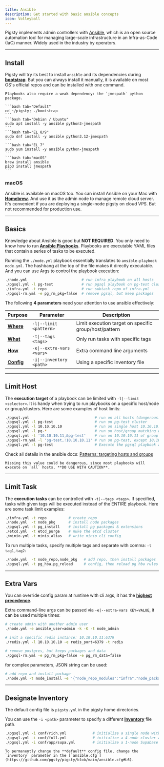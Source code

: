 ```yaml
---
title: Ansible
description: Get started with basic ansible concepts
icon: Volleyball
---
```


Pigsty implements admin controllers with [Ansible](https://docs.ansible.com/ansible/), which is an open source automation tool for managing large-scale infrastructure in an Infra-as-Code (IaC) manner.
Widely used in the industry by operators.

--------

## Install

Pigsty will try its best to install `ansible` and its dependencies during [**bootstrap**](/docs/install/start#bootstrap).
But you can always install it manually, it is available on most OS's official repos and can be installed with one command.

<Callout title="Install Ansible" type="info">

    Playbooks also require a weak dependency: the `jmespath` python package.

    ```bash tab="Default"
    cd ~/pigsty; ./bootstrap
    ```
    ```bash tab="Debian / Ubuntu"
    sudo apt install -y ansible python3-jmespath
    ```
    ```bash tab="EL 8/9"
    sudo dnf install -y ansible python3.12-jmespath
    ```
    ```bash tab="EL 7"
    sudo yum install -y ansible python-jmespath
    ```
    ```bash tab="macOS"
    brew install ansible
    pip3 install jmespath
    ```

</Callout>

### macOS

Ansible is available on macOS too. You can install Ansible on your Mac with [**Homebrew**](https://brew.sh/).
And use it as the admin node to manage remote cloud server.
It's convenient if you are deploying a single-node pigsty on cloud VPS. But not recommended for production use.








--------

## Basics

Knowledge about Ansible is good but **NOT REQUIRED**. You only need to know how to run [**Ansible Playbooks**](/docs/admin/playbook).
Playbooks are executable YAML files that contain a series of tasks to be executed.

Running the `./node.yml` playbook essentially translates to `ansible-playbook node.yml`.
The hashbang at the top of the file makes it directly executable.
And you can use Args to control the playbook execution:

```bash title="~/pigsty"
./node.yml                         # run infra playbook on all hosts
./pgsql.yml -l pg-test             # run pgsql playbook on pg-test cluster
./infra.yml -t repo                # run subtask repo of infra.yml
./pgsql-rm.yml -e pg_rm_pkg=false  # remove pgsql, but keep packages
```

The following **4 parameters** need your attention to use ansible effectively:

| Purpose                            | Parameter                 | Description                                           |
|------------------------------------|---------------------------|-------------------------------------------------------|
| [**Where**](#limit-host)           | `-l\|--limit <pattern>`   | Limit execution target on specific group/host/pattern |
| [**What**](#limit-task)            | `-t\|--tags <tags>`       | Only run tasks with specific tags                     |
| [**How**](#extra-vars)             | `-e\|--extra-vars <vars>` | Extra command line arguments                          |
| [**Config**](#designate-inventory) | `-i\|--inventory <path>`  | Using a specific inventory file                       |







--------

## Limit Host

The **execution target** of a playbook can be limited with `-l|--limit <selector>`.
It is handy when trying to run playbooks on a specific host/node or group/clusters.
Here are some examples of host limits:

```bash
./pgsql.yml                              # run on all hosts (dangerous!)
./pgsql.yml -l pg-test                   # run on pg-test cluster
./pgsql.yml -l 10.10.10.10               # run on single host 10.10.10.10
./pgsql.yml -l pg-*                      # run on host/group matching glob pattern `pg-*`
./pgsql.yml -l '10.10.10.11,&pg-test'    # run on 10.10.10.11 of group pg-test
./pgsql-rm.yml -l 'pg-test,!10.10.10.11' # run on pg-test, except 10.10.10.11
./pgsql.yml -l pg-test                   # Execute the pgsql playbook against the hosts in the pg-test cluster
```

Check all details in the ansible docs: [Patterns: targeting hosts and groups](https://docs.ansible.com/ansible/latest/inventory_guide/intro_patterns.html)

<Callout title="Running playbook without host limit can be Dangerous!" type="warn">

    Missing this value could be dangerous, since most playbooks will execute on `all` hosts. **DO USE WITH CAUTION**.

</Callout>





--------

## Limit Task

The **execution tasks** can be controlled with `-t|--tags <tags>`.
If specified, tasks with given tags will be executed instead of the ENTIRE playbook.
Here are some task limit examples:

```bash
./infra.yml -t repo          # create repo
./node.yml  -t node_pkg      # install node packages
./pgsql.yml -t pg_install    # install pg packages & extensions
./etcd.yml  -t etcd_purge    # nuke the etcd cluster
./minio.yml -t minio_alias   # write minio cli config
```

To run multiple tasks, specify multiple tags and separate with comma: `-t tag1,tag2`:

```bash
./node.yml  -t node_repo,node_pkg   # add repo, then install packages
./pgsql.yml -t pg_hba,pg_reload     # config, then reload pg hba rules
```



--------

## Extra Vars

You can override config param at runtime with cli args, it has the [**highest precedence**](https://docs.ansible.com/ansible/latest/playbook_guide/playbooks_variables.html#understanding-variable-precedence).

Extra command-line args can be passed via `-e|--extra-vars KEY=VALUE`, it can be used multiple times:

```bash
# create admin with another admin user
./node.yml -e ansible_user=admin -k -K -t node_admin

# init a specific redis instance: 10.10.10.11:6379
./redis.yml -l 10.10.10.10 -e redis_port=6379 -t redis

# remove postgres, but keeps packages and data
./pgsql-rm.yml -e pg_rm_pkg=false -e pg_rm_data=false
```

for complex parameters, JSON string can be used:

```bash
# add repo and install package
./node.yml -t node_install -e '{"node_repo_modules":"infra","node_packages":["duckdb"]}'
```






--------

## Designate Inventory

The default config file is `pigsty.yml` in the pigsty home directories.

You can use the `-i <path>` parameter to specify a different [**Inventory**](/docs/config/inventory) file path.

```bash
./pgsql.yml -i conf/rich.yml            # initialize a single node with all extensions downloaded according to rich config
./pgsql.yml -i conf/full.yml            # initialize a 4-node cluster according to full config
./pgsql.yml -i conf/app/supa.yml        # initialize a 1-node Supabase deployment according to supa.yml config
```

<Callout title="Change Default Inventory File" type="info">

    To permanently change the **default** config file, change the `inventory` parameter in the [`ansible.cfg`](https://github.com/pgsty/pigsty/blob/main/ansible.cfg#L6).

</Callout>

